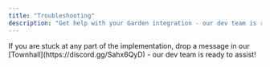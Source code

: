 ```yaml
---
title: "Troubleshooting"
description: "Get help with your Garden integration - our dev team is ready to assist"
---
```


<Note>
If you are stuck at any part of the implementation, drop a message in our [Townhall](https://discord.gg/Sahx6QyD) - our dev team is ready to assist!
</Note> 